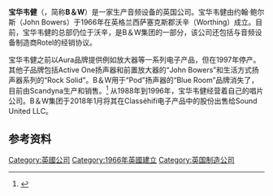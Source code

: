 {{Refimprove|time=2020-09-21T04:04:02+00:00}}
{{Infobox company
| name                = 宝华韦健
| logo                = Bowers & Wilkins Organization logo.png
| type                = 私人持股
| key_people          = Geoff Edwards
| industry            = 消费级电子产品
| location            = {{UK}}[[西萨塞克斯郡|西萨塞克斯郡]][[沃辛|沃辛]]
| products            = {{Unbulleted list|[[Hi-Fi|Hi-Fi]]和[[家庭影院|家庭影院]]|[[扬声器|扬声器]]|[[无线音箱|无线音箱]]|[[耳机|耳机]]}}
| revenue             = 
| homepage            = [http://www.bowerswilkins.com www.bowerswilkins.com]
| foundation          = {{start date and age|1966}}
| founder             = John Bowers<br/>Roy Wilkins
| parent              = B＆W Group Ltd.
| slogan              = 忠于声音本真
}}
'''宝华韦健'''（{{lang-en|'''Bowers＆Wilkins'''}}，简称'''B＆W'''）是一家生产音频设备的英国公司。宝华韦健由约翰·鲍尔斯（John Bowers）于1966年在英格兰西萨塞克斯郡沃辛（Worthing）成立。目前，宝华韦健的总部仍位于沃辛，是B＆W集团的一部分，该公司还包括与音频设备制造商Rotel的经销协议。

宝华韦健之前以Aura品牌提供例如放大器等一系列电子产品，但在1997年停产。其他子品牌包括Active One扬声器和前置放大器的“John Bowers”和生活方式扬声器系列的“Rock Solid”。B＆W用于“Pod”扬声器的“Blue Room”品牌消失了，目前由Scandyna生产和销售。<ref>{{Cite web |url=http://www.podspeakers.com/Profile/The_history.aspx |title=Scandyna – The future shape of sound – Speakers, iPod docking stations and amplifiers. – The history<!-- Bot generated title --> |access-date=2020-09-20 |archive-date=2008-07-23 |archive-url=https://web.archive.org/web/20080723160145/http://www.podspeakers.com/Profile/The_history.aspx |dead-url=no }}</ref> 从1988年到1996年，宝华韦健经营着自己的唱片公司。B＆W集团于2018年1月将其在Classéhifi电子产品中的股份出售给Sound United LLC。

==参考资料==
{{reflist}}

[[Category:英國公司|Category:英國公司]]
[[Category:1966年英國建立|Category:1966年英國建立]]
[[Category:英国制造公司|Category:英国制造公司]]

{{公司小作品}}